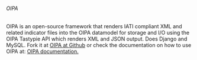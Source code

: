 ====== OIPA ======

OIPA is an open-source framework that renders IATI compliant XML and related indicator files into the OIPA datamodel for storage and I/O using the OIPA Tastypie API which renders XML and JSON output. Does Django and MySQL. Fork it at [[https://github.com/openaid-IATI/OIPA|OIPA at Github]] or check the documentation on how to use OIPA at: [[hhttp://oipa.openaidsearch.org/api/v3/docs/|OIPA documentation.]]

{{:tools:oipa-v3:eer_iati_activity_organisation_standard_plus_indicators.png?300|}}